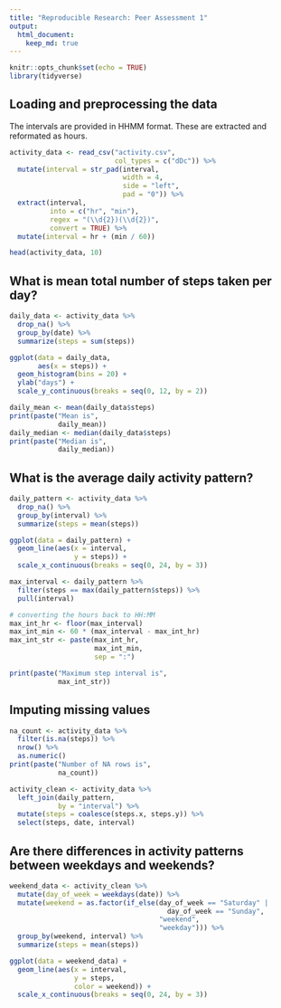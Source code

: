 ```yaml
---
title: "Reproducible Research: Peer Assessment 1"
output: 
  html_document:
    keep_md: true
---
```


```r
knitr::opts_chunk$set(echo = TRUE)
library(tidyverse)
```

## Loading and preprocessing the data

The intervals are provided in HHMM format.
These are extracted and reformated as hours.

```r
activity_data <- read_csv("activity.csv",
                          col_types = c("dDc")) %>%
  mutate(interval = str_pad(interval,
                            width = 4,
                            side = "left",
                            pad = "0")) %>%
  extract(interval,
          into = c("hr", "min"),
          regex = "(\\d{2})(\\d{2})",
          convert = TRUE) %>%
  mutate(interval = hr + (min / 60))

head(activity_data, 10)
```


## What is mean total number of steps taken per day?

```r
daily_data <- activity_data %>%
  drop_na() %>%
  group_by(date) %>%
  summarize(steps = sum(steps))

ggplot(data = daily_data,
       aes(x = steps)) +
  geom_histogram(bins = 20) +
  ylab("days") +
  scale_y_continuous(breaks = seq(0, 12, by = 2))

daily_mean <- mean(daily_data$steps)
print(paste("Mean is",
            daily_mean))
daily_median <- median(daily_data$steps)
print(paste("Median is",
            daily_median))
```

## What is the average daily activity pattern?

```r
daily_pattern <- activity_data %>%
  drop_na() %>%
  group_by(interval) %>%
  summarize(steps = mean(steps))

ggplot(data = daily_pattern) +
  geom_line(aes(x = interval,
                y = steps)) +
  scale_x_continuous(breaks = seq(0, 24, by = 3))

max_interval <- daily_pattern %>%
  filter(steps == max(daily_pattern$steps)) %>%
  pull(interval)

# converting the hours back to HH:MM
max_int_hr <- floor(max_interval)
max_int_min <- 60 * (max_interval - max_int_hr)
max_int_str <- paste(max_int_hr,
                     max_int_min,
                     sep = ":")

print(paste("Maximum step interval is",
            max_int_str))
```

## Imputing missing values

```r
na_count <- activity_data %>%
  filter(is.na(steps)) %>%
  nrow() %>%
  as.numeric()
print(paste("Number of NA rows is",
            na_count))

activity_clean <- activity_data %>%
  left_join(daily_pattern,
            by = "interval") %>%
  mutate(steps = coalesce(steps.x, steps.y)) %>%
  select(steps, date, interval)
```

## Are there differences in activity patterns between weekdays and weekends?

```r
weekend_data <- activity_clean %>%
  mutate(day_of_week = weekdays(date)) %>%
  mutate(weekend = as.factor(if_else(day_of_week == "Saturday" |
                                       day_of_week == "Sunday",
                                     "weekend",
                                     "weekday"))) %>%
  group_by(weekend, interval) %>%
  summarize(steps = mean(steps))

ggplot(data = weekend_data) +
  geom_line(aes(x = interval,
                y = steps,
                color = weekend)) +
  scale_x_continuous(breaks = seq(0, 24, by = 3))
```